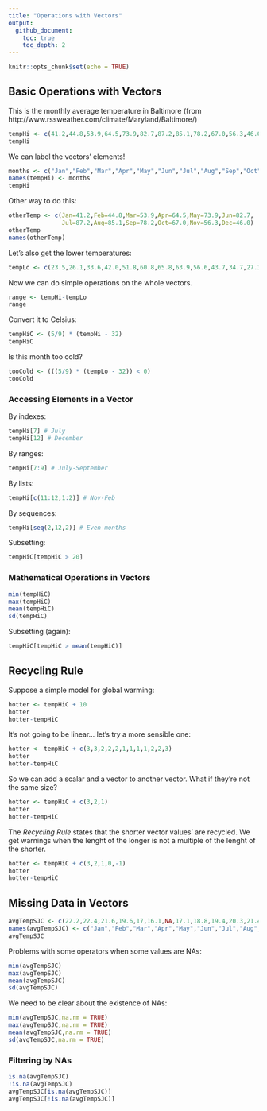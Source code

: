 ```yaml
---
title: "Operations with Vectors"
output:   
  github_document:
    toc: true
    toc_depth: 2
---
```


```r
knitr::opts_chunk$set(echo = TRUE)
```
## Basic Operations with Vectors

This is the monthly average temperature in Baltimore (from http://www.rssweather.com/climate/Maryland/Baltimore/)

```r
tempHi <- c(41.2,44.8,53.9,64.5,73.9,82.7,87.2,85.1,78.2,67.0,56.3,46.0)
tempHi
```

We can label the vectors' 
elements!
```r
months <- c("Jan","Feb","Mar","Apr","May","Jun","Jul","Aug","Sep","Oct","Nov","Dec")
names(tempHi) <- months
tempHi
```


Other way to do this:
```r
otherTemp <- c(Jan=41.2,Feb=44.8,Mar=53.9,Apr=64.5,May=73.9,Jun=82.7,
               Jul=87.2,Aug=85.1,Sep=78.2,Oct=67.0,Nov=56.3,Dec=46.0)
otherTemp
names(otherTemp)
```

Let's also get the lower temperatures:

```r
tempLo <- c(23.5,26.1,33.6,42.0,51.8,60.8,65.8,63.9,56.6,43.7,34.7,27.3)
```

Now we can do simple operations on the whole vectors.

```r
range <- tempHi-tempLo
range
```

Convert it to Celsius:

```r
tempHiC <- (5/9) * (tempHi - 32)
tempHiC
```

Is this month too cold?

```r
tooCold <- (((5/9) * (tempLo - 32)) < 0)
tooCold
```

### Accessing Elements in a Vector

By indexes:

```r
tempHi[7] # July
tempHi[12] # December

```

By ranges:
```r
tempHi[7:9] # July-September
```

By lists:

```r
tempHi[c(11:12,1:2)] # Nov-Feb
```

By sequences:

```r
tempHi[seq(2,12,2)] # Even months
```

Subsetting:
```r
tempHiC[tempHiC > 20] 
```

### Mathematical Operations in Vectors

```r
min(tempHiC)
max(tempHiC)
mean(tempHiC)
sd(tempHiC)
```

Subsetting (again):

```r
tempHiC[tempHiC > mean(tempHiC)] 
```

## Recycling Rule

Suppose a simple model for global warming:

```r
hotter <- tempHiC + 10
hotter
hotter-tempHiC
```

It's not going to be linear... let's try a more sensible one:

```r
hotter <- tempHiC + c(3,3,2,2,2,1,1,1,1,2,2,3)
hotter
hotter-tempHiC
```

So we can add a scalar and a vector to another vector. What if they're not the same size?

```r
hotter <- tempHiC + c(3,2,1)
hotter
hotter-tempHiC
```


The *Recycling Rule* states that the shorter vector values' are recycled. We get warnings when the lenght of the longer is not a multiple of the lenght of the shorter.

```r
hotter <- tempHiC + c(3,2,1,0,-1)
hotter
hotter-tempHiC
```

## Missing Data in Vectors

```r
avgTempSJC <- c(22.2,22.4,21.6,19.6,17,16.1,NA,17.1,18.8,19.4,20.3,21.4)
names(avgTempSJC) <- c("Jan","Feb","Mar","Apr","May","Jun","Jul","Aug","Sep","Oct","Nov","Dec")
avgTempSJC
```

Problems with some operators when some values are NAs:
```r
min(avgTempSJC)
max(avgTempSJC)
mean(avgTempSJC)
sd(avgTempSJC)
```

We need to be clear about the existence of NAs:
```r
min(avgTempSJC,na.rm = TRUE)
max(avgTempSJC,na.rm = TRUE)
mean(avgTempSJC,na.rm = TRUE)
sd(avgTempSJC,na.rm = TRUE)
```

### Filtering by NAs
```r
is.na(avgTempSJC)
!is.na(avgTempSJC)
avgTempSJC[is.na(avgTempSJC)]
avgTempSJC[!is.na(avgTempSJC)]
```

